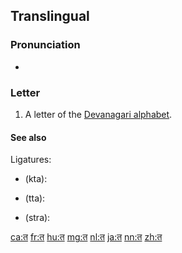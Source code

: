 {{Devanagari character info|hex=924|name=DEVANAGARI LETTER TA|image=[[File:Deva-त-order.gif|100px]]}}
==Translingual==

===Pronunciation===
* {{IPA|/t̪ə/|lang=mul}}

===Letter===
{{mul-Deva|ta}}

# A letter of the [[Devanagari alphabet]].

====See also====
Ligatures:
* {{Deva|[[क्त]]}} (kta): {{compound|lang=mul|क|त|sc=Deva|nocat=1}}
* {{Deva|[[त्त]]}} (tta): {{compound|lang=mul|त|त|sc=Deva|nocat=1}}
* {{Deva|[[स्त्र]]}} (stra): {{compound|lang=mul|स|त|र|sc=Deva|nocat=1}}

[[ca:त]]
[[fr:त]]
[[hu:त]]
[[mg:त]]
[[nl:त]]
[[ja:त]]
[[nn:त]]
[[zh:त]]